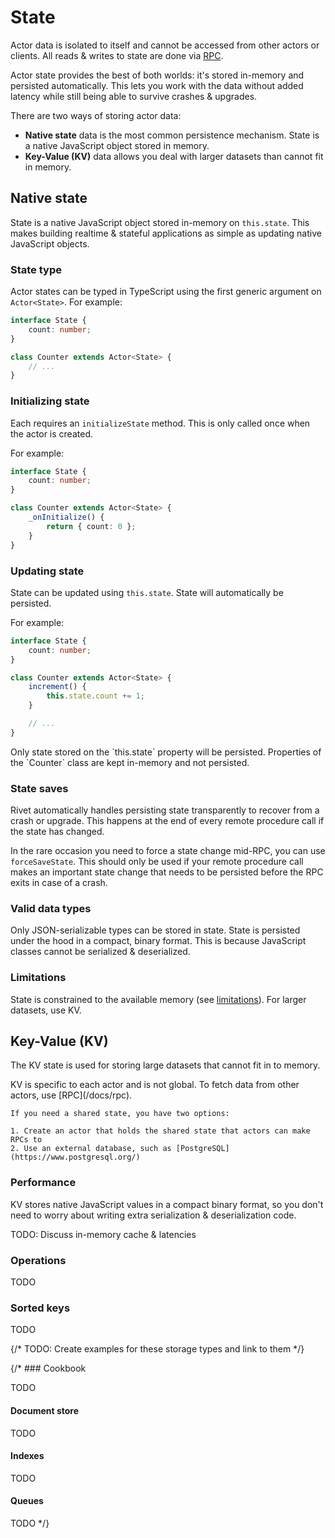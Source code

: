 # State

Actor data is isolated to itself and cannot be accessed from other actors or clients. All reads & writes to state are done via [RPC](/docs/rpc).

Actor state provides the best of both worlds: it's stored in-memory and persisted automatically. This lets you work with the data without added latency while still being able to survive crashes & upgrades.

There are two ways of storing actor data:

- **Native state** data is the most common persistence mechanism. State is a native JavaScript object stored in memory.
- **Key-Value (KV)** data allows you deal with larger datasets than cannot fit in memory.

## Native state

State is a native JavaScript object stored in-memory on `this.state`. This makes building realtime & stateful applications as simple as updating native JavaScript objects.

### State type

Actor states can be typed in TypeScript using the first generic argument on `Actor<State>`. For example:

```typescript
interface State {
    count: number;
}

class Counter extends Actor<State> {
    // ...
}
```

### Initializing state

Each requires an `initializeState` method. This is only called once when the actor is created.

For example:

```typescript
interface State {
    count: number;
}

class Counter extends Actor<State> {
    _onInitialize() {
        return { count: 0 };
    }
}
```

### Updating state

State can be updated using `this.state`. State will automatically be persisted.

For example:

```typescript
interface State {
    count: number;
}

class Counter extends Actor<State> {
    increment() {
        this.state.count += 1;
    }

    // ...
}
```

<Warning>
    Only state stored on the `this.state` property will be persisted. Properties
    of the `Counter` class are kept in-memory and not persisted.
</Warning>

### State saves

Rivet automatically handles persisting state transparently to recover from a crash or upgrade. This happens at the end of every remote procedure call if the state has changed.

In the rare occasion you need to force a state change mid-RPC, you can use `forceSaveState`. This should only be used if your remote procedure call makes an important state change that needs to be persisted before the RPC exits in case of a crash.

### Valid data types

Only JSON-serializable types can be stored in state. State is persisted under the hood in a compact, binary format. This is because JavaScript classes cannot be serialized & deserialized.

### Limitations

State is constrained to the available memory (see [limitations](/docs/limitations)). For larger datasets, use KV.

## Key-Value (KV)

The KV state is used for storing large datasets that cannot fit in to memory.

<Info>
    KV is specific to each actor and is not global. To fetch data from other actors, use [RPC](/docs/rpc).

    If you need a shared state, you have two options:

    1. Create an actor that holds the shared state that actors can make RPCs to
    2. Use an external database, such as [PostgreSQL](https://www.postgresql.org/)
</Info>

### Performance

KV stores native JavaScript values in a compact binary format, so you don't need to worry about writing extra serialization & deserialization code.

TODO: Discuss in-memory cache & latencies

### Operations

TODO

### Sorted keys

TODO

{/* TODO: Create examples for these storage types and link to them */}

{/* ### Cookbook

TODO

#### Document store

TODO

#### Indexes

TODO

#### Queues

TODO */}
